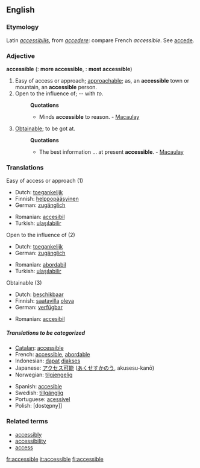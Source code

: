 ==English==

===Etymology===
Latin ''[[accessibilis]]'', from ''[[accedere]]'': compare French ''accessible''. See [[accede]].

===Adjective===
'''accessible'''  ({{compar}}: '''more accessible''', {{superl}}: '''most accessible''')

# Easy of access or approach; [[approachable]]; as, an '''accessible''' town or mountain, an '''accessible''' person.
# Open to the influence of; -- with ''to''.
#:'''Quotations'''
#:*Minds '''accessible''' to reason. - [[Macaulay]]
# [[Obtainable]]; to be got at.
#:'''Quotations'''
#:*The best information ... at present '''accessible'''. - [[Macaulay]]

===Translations===
;Easy of access or approach (1)
{{top}}
*Dutch: [[toegankelijk]]
*Finnish: [[helppopääsyinen]]
*German: [[zugänglich]]
{{mid}}
*Romanian: [[accesibil]]
*Turkish: [[ulaşılabilir]]
{{bottom}}

;Open to the influence of (2)
{{top}}
*Dutch: [[toegankelijk]]
*German: [[zugänglich]]
{{mid}}
*Romanian: [[abordabil]]
*Turkish: [[ulaşılabilir]]
{{bottom}}

;Obtainable (3)
{{top}}
*Dutch: [[beschikbaar]]
*Finnish: [[saatavilla]] [[olla#Finnish|oleva]]
*German: [[verfügbar]]
{{mid}}
*Romanian: [[accesibil]]
{{bottom}}

=====Translations to be categorized=====
{{checktrans}}
{{top}}
*[[Catalan]]: [[accessible]]
*French: [[accessible]], [[abordable]]
*Indonesian: [[dapat]] [[akses|diakses]]
*Japanese: [[アクセス可能]] ([[あくせすかのう]], akusesu-kanō)
*Norwegian: [[tilgjengelig]]
{{mid}}
*Spanish: [[accesible]]
*Swedish: [[tillgänglig]]
*Portuguese: [[acessível]]
*Polish: [dostępny]]
{{bottom}}

===Related terms===
* [[accessibly]]
* [[accessibility]]
* [[access]]

[[fr:accessible]]
[[it:accessible]]
[[fi:accessible]]
